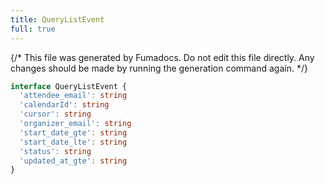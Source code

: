 ```yaml
---
title: QueryListEvent
full: true
---
```


{/* This file was generated by Fumadocs. Do not edit this file directly. Any changes should be made by running the generation command again. */}



```typescript
interface QueryListEvent {
  'attendee_email': string
  'calendarId': string
  'cursor': string
  'organizer_email': string
  'start_date_gte': string
  'start_date_lte': string
  'status': string
  'updated_at_gte': string
}
```
